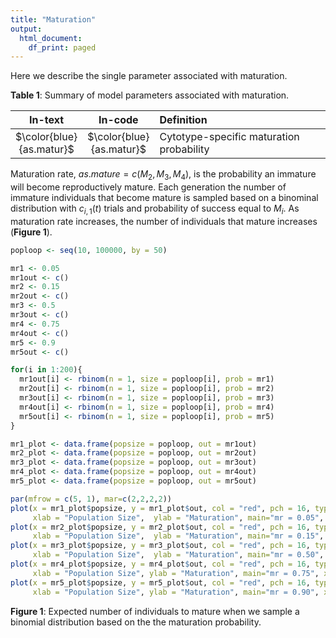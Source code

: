 ```yaml
---
title: "Maturation"
output:
  html_document:
    df_print: paged
---
```



Here we describe the single parameter associated with maturation.  

**Table 1**: Summary of model parameters associated with maturation.
   
 | In-text | In-code |    Definition        | 
|:--------:|:--------:|:-------------------------------------|
|$\color{blue}{as.matur}$|$\color{blue}{as.matur}$	| Cytotype-specific maturation probability 	| 


Maturation rate, $as.mature = c(M_{2}, M_{3}, M_{4})$, is the probability an immature will become reproductively mature. Each generation the number of immature individuals that become mature is sampled based on a binominal distribution with $c_{i,1}(t)$ trials and probability of success equal to $M_{i}$. As  maturation rate increases, the number of individuals that mature increases (**Figure 1**).



```r
poploop <- seq(10, 100000, by = 50)

mr1 <- 0.05
mr1out <- c()
mr2 <- 0.15
mr2out <- c()
mr3 <- 0.5
mr3out <- c()
mr4 <- 0.75
mr4out <- c()
mr5 <- 0.9
mr5out <- c()

for(i in 1:200){
  mr1out[i] <- rbinom(n = 1, size = poploop[i], prob = mr1)
  mr2out[i] <- rbinom(n = 1, size = poploop[i], prob = mr2)
  mr3out[i] <- rbinom(n = 1, size = poploop[i], prob = mr3)
  mr4out[i] <- rbinom(n = 1, size = poploop[i], prob = mr4)
  mr5out[i] <- rbinom(n = 1, size = poploop[i], prob = mr5)
}

mr1_plot <- data.frame(popsize = poploop, out = mr1out)
mr2_plot <- data.frame(popsize = poploop, out = mr2out)
mr3_plot <- data.frame(popsize = poploop, out = mr3out)
mr4_plot <- data.frame(popsize = poploop, out = mr4out)
mr5_plot <- data.frame(popsize = poploop, out = mr5out)

par(mfrow = c(5, 1), mar=c(2,2,2,2))
plot(x = mr1_plot$popsize, y = mr1_plot$out, col = "red", pch = 16, type = "b",
     xlab = "Population Size",  ylab = "Maturation", main="mr = 0.05", xlim = c(0, 100050), ylim = c(0, 10000))
plot(x = mr2_plot$popsize, y = mr2_plot$out, col = "red", pch = 16, type = "b",
     xlab = "Population Size",  ylab = "Maturation", main="mr = 0.15", xlim = c(0, 100050), ylim = c(0, 10000))
plot(x = mr3_plot$popsize, y = mr3_plot$out, col = "red", pch = 16, type = "b",
     xlab = "Population Size",  ylab = "Maturation", main="mr = 0.50", xlim = c(0, 100050), ylim = c(0, 10000))
plot(x = mr4_plot$popsize, y = mr4_plot$out, col = "red", pch = 16, type = "b",
     xlab = "Population Size", ylab = "Maturation", main="mr = 0.75", xlim = c(0, 100050), ylim = c(0, 10000))
plot(x = mr5_plot$popsize, y = mr5_plot$out, col = "red", pch = 16, type = "b",
     xlab = "Population Size", ylab = "Maturation", main="mr = 0.90", xlim = c(0, 100050), ylim = c(0, 10000))

```
**Figure 1**: Expected number of individuals to mature when we sample a binomial distribution based on the the maturation probability.



